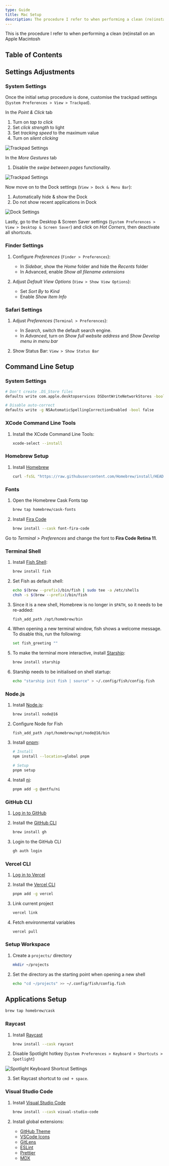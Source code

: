 ```yaml
---
type: Guide
title: Mac Setup
description: The procedure I refer to when performing a clean (re)install on an Apple Macintosh
---
```


This is the procedure I refer to when performing a clean (re)install on an Apple Macintosh

## Table of Contents

## Settings Adjustments

### System Settings

Once the initial setup procedure is done, customise the trackpad settings (`System Preferences > View > Trackpad`).

In the _Point & Click_ tab

1. Turn on _tap to click_
2. Set _click strength_ to light
3. Set _tracking speed_ to the maximum value
4. Turn on _silent clicking_

<Image
  src="/images/macos-trackpad-settings-1.png"
  alt="Trackpad Settings"
  width={1560}
  height={1248}
/>

In the _More Gestures_ tab

1. Disable the _swipe between pages_ functionality.

<Image
  src="/images/macos-trackpad-settings-2.png"
  alt="Trackpad Settings"
  width={1560}
  height={1248}
/>

Now move on to the Dock settings (`View > Dock & Menu Bar`):

1. Automatically hide & show the Dock
2. Do not show recent applications in Dock

<Image
  src="/images/macos-dock-settings.png"
  alt="Dock Settings"
  width={1560}
  height={1300}
/>

Lastly, go to the Desktop & Screen Saver settings (`System Preferences > View > Desktop & Screen Saver`) and click on _Hot Corners_, then deactivate all shortcuts.

### Finder Settings

1. Configure _Preferences_ (`Finder > Preferences`):

   - In _Sidebar_, show the _Home_ folder and hide the _Recents_ folder
   - In Advanced, enable _Show all filename extensions_

2. Adjust _Default View Options_ (`View > Show View Options`):

   - Set _Sort By_ to _Kind_
   - Enable _Show Item Info_

### Safari Settings

1. Adjust _Preferences_ (`Terminal > Preferences`):

   - In _Search_, switch the default search engine.
   - In _Advanced_, turn on _Show full website address_ and _Show Develop menu in menu bar_

2. Show Status Bar: `View > Show Status Bar`

## Command Line Setup

### System Settings

```bash
# Don't create .DS_Store files
defaults write com.apple.desktopservices DSDontWriteNetworkStores -bool true

# Disable auto-correct
defaults write -g NSAutomaticSpellingCorrectionEnabled -bool false
```

### XCode Command Line Tools

1. Install the XCode Command Line Tools:

   ```bash
   xcode-select --install
   ```

### Homebrew Setup

1. Install [Homebrew](https://brew.sh)

   ```bash
   curl -fsSL "https://raw.githubusercontent.com/Homebrew/install/HEAD/install.sh" | bash
   ```

### Fonts

1. Open the Homebrew Cask Fonts tap

   ```bash
   brew tap homebrew/cask-fonts
   ```

1. Install [Fira Code](https://github.com/tonsky/FiraCode)

   ```bash
   brew install --cask font-fira-code
   ```

Go to _Terminal > Preferences_ and change the font to **Fira Code Retina 11**.

### Terminal Shell

1. Install [Fish Shell](https://fishshell.com):

   ```bash
   brew install fish
   ```

2. Set Fish as default shell:

   ```bash
   echo $(brew --prefix)/bin/fish | sudo tee -a /etc/shells
   chsh -s $(brew --prefix)/bin/fish
   ```

3. Since it is a new shell, Homebrew is no longer in `$PATH`, so it needs to be re-added:

   ```bash
   fish_add_path /opt/homebrew/bin
   ```

4. When opening a new terminal window, fish shows a welcome message. To disable this, run the following:

   ```bash
   set fish_greeting ""
   ```

5. To make the terminal more interactive, install [Starship](https://starship.rs):

   ```bash
   brew install starship
   ```

6. Starship needs to be initialised on shell startup:

   ```bash
   echo "starship init fish | source" > ~/.config/fish/config.fish
   ```

### Node.js

1. Install [Node.js](https://nodejs.org):

   ```bash
   brew install node@16
   ```

2. Configure Node for Fish

   ```
   fish_add_path /opt/homebrew/opt/node@16/bin
   ```

3. Install [pnpm](https://pnpm.io):

   ```bash
   # Install
   npm install --location=global pnpm
   
   # Setup
   pnpm setup
   ```

4. Install [ni](https://github.com/antfu/ni):

   ```bash
   pnpm add -g @antfu/ni
   ```

### GitHub CLI

1. [Log in to GitHub](https://github.com/login)
2. Install the [GitHub CLI](https://cli.github.com)

   ```bash
   brew install gh
   ```

3. Login to the GitHub CLI

   ```bash
   gh auth login
   ```

### Vercel CLI

1. [Log in to Vercel](https://vercel.com/login)
2. Install the [Vercel CLI](https://vercel.com/cli)

   ```bash
   pnpm add -g vercel
   ```

3. Link current project

   ```bash
   vercel link
   ```

4. Fetch environmental variables

   ```bash
   vercel pull
   ```

### Setup Workspace

1. Create a `projects/` directory

   ```bash
   mkdir ~/projects
   ```

2. Set the directory as the starting point when opening a new shell
   ```bash
   echo "cd ~/projects" >> ~/.config/fish/config.fish
   ```

## Applications Setup

```bash
brew tap homebrew/cask
```

### Raycast

1. Install [Raycast](https://code.visualstudio.org)

   ```bash
   brew install --cask raycast
   ```

2. Disable Spotlight hotkey (`System Preferences > Keyboard > Shortcuts > Spotlight`)

<Image
  src="/images/keyboard-shortcuts-spotlight.png"
  alt="Spotlight Keyboard Shortcut Settings"
  width={1560}
  height={1416}
/>

3. Set Raycast shortcut to `cmd + space`.

### Visual Studio Code

1. Install [Visual Studio Code](https://code.visualstudio.org)

   ```bash
   brew install --cask visual-studio-code
   ```

2. Install global extensions:

   - [GitHub Theme](https://marketplace.visualstudio.com/items?itemName=GitHub.github-vscode-theme)
   - [VSCode Icons](https://marketplace.visualstudio.com/items?itemName=vscode-icons-team.vscode-icons)
   - [GitLens](https://marketplace.visualstudio.com/items?itemName=eamodio.gitlens)
   - [ESLint](https://marketplace.visualstudio.com/items?itemName=dbaeumer.vscode-eslint)
   - [Prettier](https://marketplace.visualstudio.com/items?itemName=esbenp.prettier-vscode)
   - [MDX](https://marketplace.visualstudio.com/items?itemName=unifiedjs.vscode-mdx)
